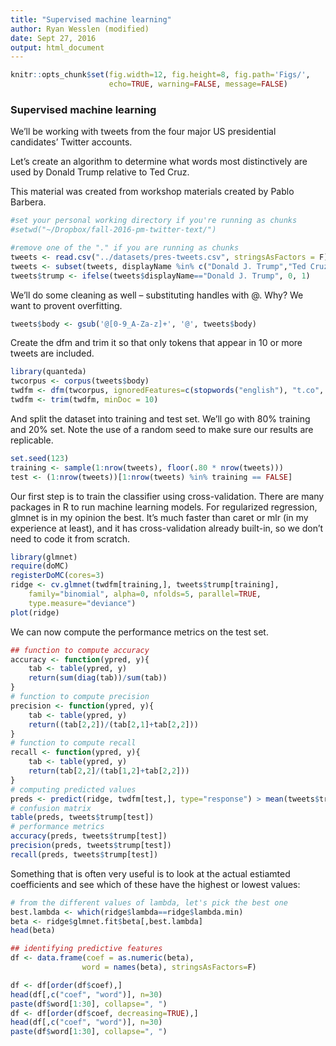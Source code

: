 ```yaml
---
title: "Supervised machine learning"
author: Ryan Wesslen (modified)
date: Sept 27, 2016
output: html_document
---
```


```r
knitr::opts_chunk$set(fig.width=12, fig.height=8, fig.path='Figs/',
                      echo=TRUE, warning=FALSE, message=FALSE)
```

### Supervised machine learning

We'll be working with tweets from the four major US presidential candidates' Twitter accounts.

Let's create an algorithm to determine what words most distinctively are used by Donald Trump relative to Ted Cruz.

This material was created from workshop materials created by Pablo Barbera.

```r
#set your personal working directory if you're running as chunks
#setwd("~/Dropbox/fall-2016-pm-twitter-text/")

#remove one of the "." if you are running as chunks
tweets <- read.csv("../datasets/pres-tweets.csv", stringsAsFactors = F)
tweets <- subset(tweets, displayName %in% c("Donald J. Trump","Ted Cruz"))
tweets$trump <- ifelse(tweets$displayName=="Donald J. Trump", 0, 1)
```

We'll do some cleaning as well -- substituting handles with @. Why? We want to provent overfitting.

```r
tweets$body <- gsub('@[0-9_A-Za-z]+', '@', tweets$body)
```

Create the dfm and trim it so that only tokens that appear in 10 or more tweets are included.

```r
library(quanteda)
twcorpus <- corpus(tweets$body)
twdfm <- dfm(twcorpus, ignoredFeatures=c(stopwords("english"), "t.co", "https", "rt", "amp", "http", "t.c", "can"))
twdfm <- trim(twdfm, minDoc = 10)
```

And split the dataset into training and test set. We'll go with 80% training and 20% set. Note the use of a random seed to make sure our results are replicable.

```r
set.seed(123)
training <- sample(1:nrow(tweets), floor(.80 * nrow(tweets)))
test <- (1:nrow(tweets))[1:nrow(tweets) %in% training == FALSE]
```

Our first step is to train the classifier using cross-validation. There are many packages in R to run machine learning models. For regularized regression, glmnet is in my opinion the best. It's much faster than caret or mlr (in my experience at least), and it has cross-validation already built-in, so we don't need to code it from scratch.

```r
library(glmnet)
require(doMC)
registerDoMC(cores=3)
ridge <- cv.glmnet(twdfm[training,], tweets$trump[training], 
	family="binomial", alpha=0, nfolds=5, parallel=TRUE,
	type.measure="deviance")
plot(ridge)
```

We can now compute the performance metrics on the test set.

```r
## function to compute accuracy
accuracy <- function(ypred, y){
	tab <- table(ypred, y)
	return(sum(diag(tab))/sum(tab))
}
# function to compute precision
precision <- function(ypred, y){
	tab <- table(ypred, y)
	return((tab[2,2])/(tab[2,1]+tab[2,2]))
}
# function to compute recall
recall <- function(ypred, y){
	tab <- table(ypred, y)
	return(tab[2,2]/(tab[1,2]+tab[2,2]))
}
# computing predicted values
preds <- predict(ridge, twdfm[test,], type="response") > mean(tweets$trump[test])
# confusion matrix
table(preds, tweets$trump[test])
# performance metrics
accuracy(preds, tweets$trump[test])
precision(preds, tweets$trump[test])
recall(preds, tweets$trump[test])
```

Something that is often very useful is to look at the actual estiamted coefficients and see which of these have the highest or lowest values:

```r
# from the different values of lambda, let's pick the best one
best.lambda <- which(ridge$lambda==ridge$lambda.min)
beta <- ridge$glmnet.fit$beta[,best.lambda]
head(beta)

## identifying predictive features
df <- data.frame(coef = as.numeric(beta),
				word = names(beta), stringsAsFactors=F)

df <- df[order(df$coef),]
head(df[,c("coef", "word")], n=30)
paste(df$word[1:30], collapse=", ")
df <- df[order(df$coef, decreasing=TRUE),]
head(df[,c("coef", "word")], n=30)
paste(df$word[1:30], collapse=", ")
```


